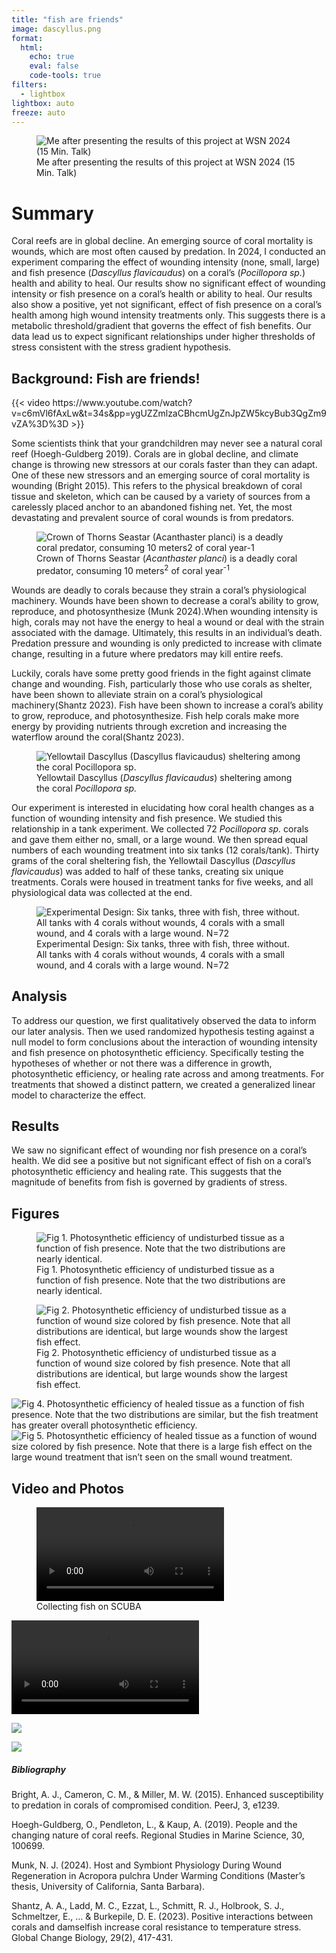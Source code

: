 ```yaml
---
title: "fish are friends"
image: dascyllus.png
format: 
  html:
    echo: true
    eval: false
    code-tools: true
filters: 
  - lightbox
lightbox: auto
freeze: auto
---
```


![Me after presenting the results of this project at WSN 2024 (15 Min. Talk)](hayden_wsn.jpg)

# Summary

Coral reefs are in global decline. An emerging source of coral mortality is wounds, which are most often caused by predation. In 2024, I conducted an experiment comparing the effect of wounding intensity (none, small, large) and fish presence (*Dascyllus flavicaudus*) on a coral's (*Pocillopora sp.*) health and ability to heal. Our results show no significant effect of wounding intensity or fish presence on a coral's health or ability to heal. Our results also show a positive, yet not significant, effect of fish presence on a coral's health among high wound intensity treatments only. This suggests there is a metabolic threshold/gradient that governs the effect of fish benefits. Our data lead us to expect significant relationships under higher thresholds of stress consistent with the stress gradient hypothesis.

## Background: Fish are friends!

{{< video https://www.youtube.com/watch?v=c6mVl6fAxLw&t=34s&pp=ygUZZmlzaCBhcmUgZnJpZW5kcyBub3QgZm9vZA%3D%3D >}}

Some scientists think that your grandchildren may never see a natural coral reef (Hoegh-Guldberg 2019). Corals are in global decline, and climate change is throwing new stressors at our corals faster than they can adapt. One of these new stressors and an emerging source of coral mortality is wounding (Bright 2015). This refers to the physical breakdown of coral tissue and skeleton, which can be caused by a variety of sources from a carelessly placed anchor to an abandoned fishing net. Yet, the most devastating and prevalent source of coral wounds is from predators.

![Crown of Thorns Seastar (*Acanthaster planci*) is a deadly coral predator, consuming 10 meters^2^ of coral year^-1^](cots.jpg)

Wounds are deadly to corals because they strain a coral's physiological machinery. Wounds have been shown to decrease a coral's ability to grow, reproduce, and photosynthesize (Munk 2024).When wounding intensity is high, corals may not have the energy to heal a wound or deal with the strain associated with the damage. Ultimately, this results in an individual's death. Predation pressure and wounding is only predicted to increase with climate change, resulting in a future where predators may kill entire reefs.

Luckily, corals have some pretty good friends in the fight against climate change and wounding. Fish, particularly those who use corals as shelter, have been shown to alleviate strain on a coral's physiological machinery(Shantz 2023). Fish have been shown to increase a coral's ability to grow, reproduce, and photosynthesize. Fish help corals make more energy by providing nutrients through excretion and increasing the waterflow around the coral(Shantz 2023).

![Yellowtail Dascyllus (*Dascyllus flavicaudus*) sheltering among the coral *Pocillopora sp.*](dascyllus.png)

Our experiment is interested in elucidating how coral health changes as a function of wounding intensity and fish presence. We studied this relationship in a tank experiment. We collected 72 *Pocillopora sp.* corals and gave them either no, small, or a large wound. We then spread equal numbers of each wounding treatment into six tanks (12 corals/tank). Thirty grams of the coral sheltering fish, the Yellowtail Dascyllus (*Dascyllus flavicaudus*) was added to half of these tanks, creating six unique treatments. Corals were housed in treatment tanks for five weeks, and all physiological data was collected at the end.

![Experimental Design: Six tanks, three with fish, three without. All tanks with 4 corals without wounds, 4 corals with a small wound, and 4 corals with a large wound. N=72](Screenshot 2024-12-13 202809.png)

## Analysis

To address our question, we first qualitatively observed the data to inform our later analysis. Then we used randomized hypothesis testing against a null model to form conclusions about the interaction of wounding intensity and fish presence on photosynthetic efficiency. Specifically testing the hypotheses of whether or not there was a difference in growth, photosynthetic efficiency, or healing rate across and among treatments. For treatments that showed a distinct pattern, we created a generalized linear model to characterize the effect.

## Results

We saw no significant effect of wounding nor fish presence on a coral's health. We did see a positive but not significant effect of fish on a coral's photosynthetic efficiency and healing rate. This suggests that the magnitude of benefits from fish is governed by gradients of stress. 

## Figures

![Fig 1. Photosynthetic efficiency of undisturbed tissue as a function of fish presence. Note that the two distributions are nearly identical.](undisturbed_fish_boxplot.png)

![Fig 2. Photosynthetic efficiency of undisturbed tissue as a function of wound size colored by fish presence. Note that all distributions are identical, but large wounds show the largest fish effect.](undisturbed_wound_boxplot.png)

![Fig 4. Photosynthetic efficiency of healed tissue as a function of fish presence. Note that the two distributions are similar, but the fish treatment has greater overall photosynthetic efficiency.](healed_fish_boxplot.png)
![Fig 5. Photosynthetic efficiency of healed tissue as a function of wound size colored by fish presence. Note that there is a large fish effect on the large wound treatment that isn't seen on the small wound treatment.](healed_wound_boxplot.png)

## Video and Photos


![Collecting fish on SCUBA](fishcatch.MP4){group="photos"}

![](coralmicroscopy.MP4){group="photos"}

![](island.jpg){group="photos"}

![](thankyou.png){group="photos"}






##### *Bibliography*

Bright, A. J., Cameron, C. M., & Miller, M. W. (2015). Enhanced susceptibility to predation in corals of compromised condition. PeerJ, 3, e1239.

Hoegh-Guldberg, O., Pendleton, L., & Kaup, A. (2019). People and the changing nature of coral reefs. Regional Studies in Marine Science, 30, 100699.

Munk, N. J. (2024). Host and Symbiont Physiology During Wound Regeneration in Acropora pulchra Under Warming Conditions (Master's thesis, University of California, Santa Barbara).

Shantz, A. A., Ladd, M. C., Ezzat, L., Schmitt, R. J., Holbrook, S. J., Schmeltzer, E., ... & Burkepile, D. E. (2023). Positive interactions between corals and damselfish increase coral resistance to temperature stress. Global Change Biology, 29(2), 417-431.